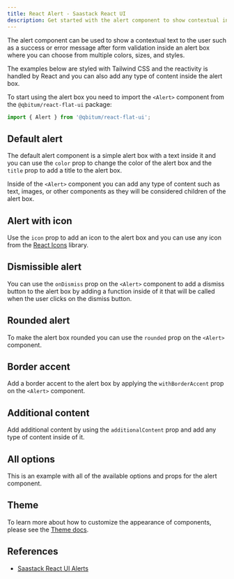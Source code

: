 ```yaml
---
title: React Alert - Saastack React UI
description: Get started with the alert component to show contextual information to the user such as when validating forms or showing errors based on React and Tailwind CSS
---
```


The alert component can be used to show a contextual text to the user such as a success or error message after form validation inside an alert box where you can choose from multiple colors, sizes, and styles.

The examples below are styled with Tailwind CSS and the reactivity is handled by React and you can also add any type of content inside the alert box.

To start using the alert box you need to import the `<Alert>` component from the `@qbitum/react-flat-ui` package:

```jsx
import { Alert } from '@qbitum/react-flat-ui';
```

## Default alert

The default alert component is a simple alert box with a text inside it and you can use the `color` prop to change the color of the alert box and the `title` prop to add a title to the alert box.

Inside of the `<Alert>` component you can add any type of content such as text, images, or other components as they will be considered children of the alert box.

<Example name="alert.root" />

## Alert with icon

Use the `icon` prop to add an icon to the alert box and you can use any icon from the [React Icons](https://react-icons.github.io/react-icons/) library.

<Example name="alert.withIcon" />

## Dismissible alert

You can use the `onDismiss` prop on the `<Alert>` component to add a dismiss button to the alert box by adding a function inside of it that will be called when the user clicks on the dismiss button.

<Example name="alert.dismissible" />

## Rounded alert

To make the alert box rounded you can use the `rounded` prop on the `<Alert>` component.

<Example name="alert.rounded" />

## Border accent

Add a border accent to the alert box by applying the `withBorderAccent` prop on the `<Alert>` component.

<Example name="alert.borderAccent" />

## Additional content

Add additional content by using the `additionalContent` prop and add any type of content inside of it.

<Example name="alert.additionalContent" />

## All options

This is an example with all of the available options and props for the alert component.

<Example name="alert.allOptions" />

## Theme

To learn more about how to customize the appearance of components, please see the [Theme docs](/docs/customize/theme).

<Theme name="alert" />

## References

- [Saastack React UI Alerts](https://flowbite.com/docs/components/alerts/)
